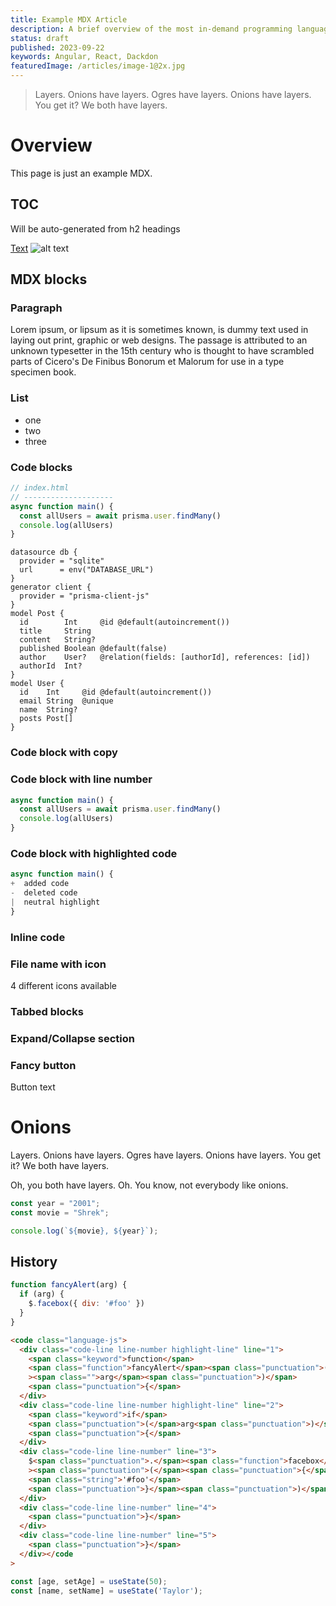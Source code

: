 ```yaml
---
title: Example MDX Article
description: A brief overview of the most in-demand programming languages you should consider learning in 2023 to stay ahead of the curve in the tech industry.
status: draft
published: 2023-09-22
keywords: Angular, React, Dackdon
featuredImage: /articles/image-1@2x.jpg
---
```



<Tip 
  title="Explaining the Regex 🗿 asda"
  intro="@radix-ui/primitives"
  description="@radix-ui/colors"
/>

> Layers. Onions have layers. Ogres have layers. Onions have layers. You get it? We both have layers.

# Overview

This page is just an example MDX. 

## TOC

Will be auto-generated from h2 headings

[Text](url)
![alt text](path-to-image)
## MDX blocks

### Paragraph

Lorem ipsum, or lipsum as it is sometimes known, is dummy text used in laying out print, graphic or web designs. The passage is attributed to an unknown typesetter in the 15th century who is thought to have scrambled parts of Cicero's De Finibus Bonorum et Malorum for use in a type specimen book.


### List
  - one 
  - two
  - three

### Code blocks

```js
// index.html
// --------------------
async function main() {
  const allUsers = await prisma.user.findMany()
  console.log(allUsers)
}
```

```prisma
datasource db {
  provider = "sqlite"
  url      = env("DATABASE_URL")
}
generator client {
  provider = "prisma-client-js"
}
model Post {
  id        Int     @id @default(autoincrement())
  title     String
  content   String?
  published Boolean @default(false)
  author    User?   @relation(fields: [authorId], references: [id])
  authorId  Int?
}
model User {
  id    Int     @id @default(autoincrement())
  email String  @unique
  name  String?
  posts Post[]
}
```

### Code block with copy

### Code block with line number

```js line-number
async function main() {
  const allUsers = await prisma.user.findMany()
  console.log(allUsers)
}
```

### Code block with highlighted code

```js 
async function main() {
+  added code
-  deleted code
|  neutral highlight
}
```

### Inline code

### File name with icon

4 different icons available

### Tabbed blocks


### Expand/Collapse section


### Fancy button

  Button text
# Onions

Layers. Onions have layers. Ogres have layers. Onions have layers. You get it? We both have layers.

Oh, you both have layers. Oh. You know, not everybody like onions.

```ts:lib/mdx.ts
const year = "2001";
const movie = "Shrek";

console.log(`${movie}, ${year}`);
```
## History
```js {1,3-4} showLineNumbers
function fancyAlert(arg) {
  if (arg) {
    $.facebox({ div: '#foo' })
  }
}
```


```html {1,3-4} showLineNumbers
<code class="language-js">
  <div class="code-line line-number highlight-line" line="1">
    <span class="keyword">function</span>
    <span class="function">fancyAlert</span><span class="punctuation">(</span
    ><span class="">arg</span><span class="punctuation">)</span>
    <span class="punctuation">{</span>
  </div>
  <div class="code-line line-number highlight-line" line="2">
    <span class="keyword">if</span>
    <span class="punctuation">(</span>arg<span class="punctuation">)</span>
    <span class="punctuation">{</span>
  </div>
  <div class="code-line line-number" line="3">
    $<span class="punctuation">.</span><span class="function">facebox</span
    ><span class="punctuation">(</span><span class="punctuation">{</span> div<span class="">:</span>
    <span class="string">'#foo'</span>
    <span class="punctuation">}</span><span class="punctuation">)</span>
  </div>
  <div class="code-line line-number" line="4">
    <span class="punctuation">}</span>
  </div>
  <div class="code-line line-number" line="5">
    <span class="punctuation">}</span>
  </div></code
>
```

```js /age/#v /name/#v /setAge/#s /setName/#s /50/#i /'Taylor'/#i
const [age, setAge] = useState(50);
const [name, setName] = useState('Taylor');
```